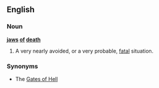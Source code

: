 ==English==

===Noun===
'''[[jaws]] [[of]] [[death]]'''

# {{poetic|figurative|cliche}} A very nearly avoided, or a very probable, [[fatal]] situation.

===Synonyms===
* The [[Gates of Hell]]
